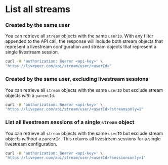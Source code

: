 
<DocsLayout>

# List all streams

### Created by the same user

You can retrieve all `stream` objects with the same `userID`. With any filter appended to the API call, the response will include both stream objects that represent a livestream configuration and stream objects that represent a single livestream session.

```bash
curl -H 'authorization: Bearer <api-key>' \
"https://livepeer.com/api/stream/user/<userId>"
```

### Created by the same user, excluding livestream sessions

You can retrieve all `stream` objects with the same `userID` but exclude stream objects *with* a `parentId`.

```bash
curl -H 'authorization: Bearer <api-key>' \
"https://livepeer.com/api/stream/user/<userId>?streamsonly=1"
```

### List all livestream sessions of a single `stream` object

You can retrieve all `stream` objects with the same `userID` but exclude stream objects *without* a `parentId`. This returns all livestream sessions for a single livestream configuration.

```bash
curl -H 'authorization: Bearer <api-key>' \
"https://livepeer.com/api/stream/user/<userId>?sessionsonly=1"
```


</DocsLayout>
